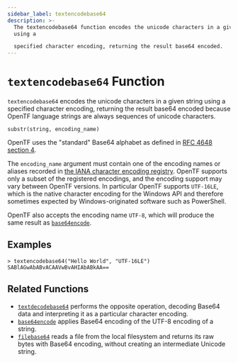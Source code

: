 ```yaml
---
sidebar_label: textencodebase64
description: >-
  The textencodebase64 function encodes the unicode characters in a given string
  using a

  specified character encoding, returning the result base64 encoded.
---
```


# `textencodebase64` Function

`textencodebase64` encodes the unicode characters in a given string using a
specified character encoding, returning the result base64 encoded because
OpenTF language strings are always sequences of unicode characters.

```hcl
substr(string, encoding_name)
```

OpenTF uses the "standard" Base64 alphabet as defined in
[RFC 4648 section 4](https://tools.ietf.org/html/rfc4648#section-4).

The `encoding_name` argument must contain one of the encoding names or aliases
recorded in
[the IANA character encoding registry](https://www.iana.org/assignments/character-sets/character-sets.xhtml).
OpenTF supports only a subset of the registered encodings, and the encoding
support may vary between OpenTF versions. In particular OpenTF supports
`UTF-16LE`, which is the native character encoding for the Windows API and
therefore sometimes expected by Windows-originated software such as PowerShell.

OpenTF also accepts the encoding name `UTF-8`, which will produce the same
result as [`base64encode`](/docs/language/functions/base64encode).

## Examples

```
> textencodebase64("Hello World", "UTF-16LE")
SABlAGwAbABvACAAVwBvAHIAbABkAA==
```

## Related Functions

* [`textdecodebase64`](/docs/language/functions/textdecodebase64) performs the opposite operation,
  decoding Base64 data and interpreting it as a particular character encoding.
* [`base64encode`](/docs/language/functions/base64encode) applies Base64 encoding of the UTF-8
  encoding of a string.
* [`filebase64`](/docs/language/functions/filebase64) reads a file from the local filesystem
  and returns its raw bytes with Base64 encoding, without creating an
  intermediate Unicode string.
